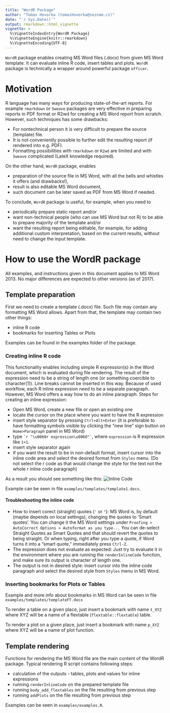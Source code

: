 ---
title: "WordR Package"
author: "Tomas Hovorka (tomashovorka@seznam.cz)"
date: "`r Sys.Date()`"
output: rmarkdown::html_vignette
vignette: >
  %\VignetteIndexEntry{WordR Package}
  %\VignetteEngine{knitr::rmarkdown}
  %\VignetteEncoding{UTF-8}
---


`WordR` package enables creating MS Word files (.docx) from given MS Word template. It can evaluate inline R code, insert tables and plots. `WordR` package is technically a wrapper around powerful package `officer`.



# Motivation

R language has many ways for producing state-of-the-art reports. For example `rmarkdown` or `Sweave` packages are very effective in preparing reports in PDF format or R2wd for creating a MS Word report from scratch. However, such techniques has some drawbacks:

- For nontechnical person it is very difficult to prepare the source (template) file.
- It is not conveniently possible to further edit the resulting report (if rendered into e.g. PDF).
- Formatting possibilities with `rmarkdown` or `R2wd` are limited and with `Sweave` complicated (LateX knowledge required).

On the other hand, `WordR` package, enables

- preparation of the source file in MS Word, with all the bells and whistles it offers (and drawbacks!),
- result is also editable MS Word document,
- such document can be later saved as PDF from MS Word if needed.

To conclude, `WordR` package is useful, for example, when you need to 

- periodically prepare static report and/or 
- want non-technical people (who can use MS Word but not R) to be able to prepare majority of the template and/or
- want the resulting report being editable, for example, for adding additional custom interpretation, based on the current results, without need to change the input template.

# How to use the WordR package

All examples, and instructions given in this document applies to MS Word 2013. No major differences are expected to other versions (as of 2017).

## Template preparation
First we need to create a template (.docx) file. Such file may contain any formatting MS Word allows. Apart from that, the template may contain two other things:

- inline R code
- bookmarks for inserting Tables or Plots

Examples can be found in the examples folder of the package.

### Creating inline R code
This functionality enables including simple R expression(s) in the Word document, which is evaluated during file rendering. The result of the expression need to be a string of length one (or something coercible to character(1)). Line breaks cannot be inserted in this way. Because of used workflow, each R inline expression need to be a separate paragraph. However, MS Word offers a way how to do an inline paragraph.
Steps for creating an inline expression:

- Open MS Word, create a new file or open an existing one
- locate the cursor on the place where you want to have the R expression
- insert style separator by pressing `Ctrl+Alt+Enter` (it is preferable to have formatting symbols visible by clicking the "new line" sign button on `Home>Paragraph` panel in MS Word)
- type `` `r "\u0060r expression\u0060"` ``, where `expression` is R expression like `1+1`. 
- insert style separator again
- if you want the result to be in non-default format, insert cursor into the inline code area and select the desired format from `Styles` menu. (Do not select the r code as that would change the style for the text not the whole r inline code paragraph)

As a result you should see something like this:
![Inline Code](lineWithCode.gif)

Example can be seen in file `examples/templates/template1.docx`.

#### Troubleshooting the inline code
- How to insert corect (straight) quotes (`'` or `"`): MS Word is, by default (maybe depends on local settings), changing the quotes to 'Smart quotes'. You can change it the MS Word settings under `Proofing > AutoCorrect Options > Autoformat as you type...` You can de-select Straight Quotes as Smart Quotes and that should revert the quotes to being straight. Or when typing, right after you type a quote, if Word turns it into a "smart quote," immediately press `Ctrl-Z`.
- The expression does not evaluate as expected: Just try to evaluate it in the environment where you are running the `renderInlineCode` function, and make sure its output is character of length one.
- The output is not in desired style: insert cursor into the inline code paragraph and select the desired style from `Styles` menu in MS Word.

### Inserting bookmarks for Plots or Tables

Example and more info about bookmarks in MS Word can be seen in file `examples/templates/templateFT.docx`

To render a table on a given place, just insert a bookmark with name `t_XYZ` where XYZ will be a name of a flextable (`flextable::flextable`) table.


To render a plot on a given place, just insert a bookmark with name `p_XYZ` where XYZ will be a name of plot function.



## Template rendering

Functions for rendering the MS Word file are the main content of the WordR package. Typical rendering R script contains following steps:

- calculation of the outputs - tables, plots and values for inline expressions
- running `renderInlineCode` on the prepared template file
- running `body_add_flextables` on the file resulting from previous step
- running `addPlots` on the file resulting from previous step

Examples can be seen in `examples/examples.R`.


